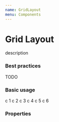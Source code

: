 ---
name: GridLayout
menu: Components
---


# Grid Layout
description

### Best practices
TODO

### Basic usage
<Playground>
<GridLayout gridTemplateColumns={{ xs: '1fr 2fr', md: '2fr 2fr' }} gridTemplateRows='1fr 50vh 1fr'>
	<Card>
		c 1
	</Card>
	<Card>
		c 2
	</Card>
	<Card>
		c 3
	</Card>
	<Card>
		c 4
	</Card>
	<Card>
		c 5
	</Card>
	<Card>
		c 6
	</Card>
</GridLayout>
</Playground>

### Properties
<PropsTable of={GridLayout} />
